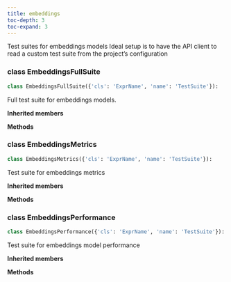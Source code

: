 ```yaml
---
title: embeddings
toc-depth: 3
toc-expand: 3
---
```


Test suites for embeddings models Ideal setup is to have the API client to read a custom test suite from the project's configuration

### [class]{.muted} EmbeddingsFullSuite

```python
class EmbeddingsFullSuite({'cls': 'ExprName', 'name': 'TestSuite'}):
```

Full test suite for embeddings models.

**Inherited members**

**Methods**

### [class]{.muted} EmbeddingsMetrics

```python
class EmbeddingsMetrics({'cls': 'ExprName', 'name': 'TestSuite'}):
```

Test suite for embeddings metrics

**Inherited members**

**Methods**

### [class]{.muted} EmbeddingsPerformance

```python
class EmbeddingsPerformance({'cls': 'ExprName', 'name': 'TestSuite'}):
```

Test suite for embeddings model performance

**Inherited members**

**Methods**
